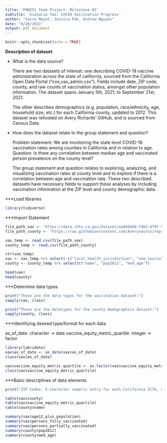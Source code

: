 ```yaml
---
title: 'PHW251 Team Project: Milestone #2'
subtitle: 'Scenario Two: COVID Vaccination Progress'
author: "Saira Mayet, Jessica Pak, Andrew Nguyen"
date: "9/28/2021"
output: pdf_document
---
```


```r
knitr::opts_chunk$set(echo = TRUE)
```

**Description of dataset**

- What is the data source?


    There are two datasets of interest: one describing COVID-19 vaccine administration across the state of california, sourced from the California Open Data Portal ("cov_vax_admin.csv"). Fields include date, ZIP code, county, and raw counts of vaccination status, amongst other population information. The dataset spans January 5th, 2021, to September 21st, 2021. 
    
    The other describes demographics (e.g. population, race/ethnicity, age, household size, etc.) for each California county, updated to 2012. This dataset was rehosted on Avery Richards' GitHub, and is sourced from Census Data.
    
    
- How does the dataset relate to the group statement and question?

    
    Problem statement: We are monitoring the state level COVID-19 vaccination rates among counties in California and in relation to age.  
    Question: Is there any correlation between median age and vaccinated person prevalence on the county level?

    The group statement and question relates to exploring, analyzing, and visualizing vaccination rates at county level and to explore if there is a correlation between age and vaccination rate. These two described datasets have necessary fields to support these analyses by including vaccination information at the ZIP level and county demographic data. 

***Load libraries
```r
library(tidyverse)
```

***Import Statement

```r
file_path_vax <- "https://data.chhs.ca.gov/dataset/ead44d40-fd63-4f9f-950a-3b0111074de8/resource/ec32eece-7474-4488-87f0-6e91cb577458/download/covid19vaccinesbyzipcode_test.csv"
file_path_county <- "https://raw.githubusercontent.com/Averysaurus/reproducable_examples-/main/ca_county_demographics.csv"

vax_temp <- read.csv(file_path_vax)
county_temp <- read.csv(file_path_county)

str(vax_temp)
vax <- vax_temp %>% select(-c("local_health_jurisdiction", "vem_source", 10:13))
county <- county_temp %>% select(c("name", "pop2012", "med_age"))

head(vax)
head(county)
```
***Determine data types

```r
print("These are the data types for the vaccination dataset:")
sapply(vax, class)

print("These are the datatypes for the county demographics dataset:")
sapply(county, class)

```
***Identifying desired type/format for each data

as_of_date: character -> date
vaccine_equity_metric_quartile: integer -> factor
```r
library(lubridate)
vax$as_of_date <- as_date(vax$as_of_date)
class(vax$as_of_date)

vax$vaccine_equity_metric_quartile <- as.factor(vax$vaccine_equity_metric_quartile)
class(vax$vaccine_equity_metric_quartile)
```

***Basic descriptives of data elements

```r

print("ZIP Codes: 5-character numeric entry for each California ZCTA, one each.")

table(vax$county)
table(vax$vaccine_equity_metric_quartile) 
table(county$name)

summary(vax$age12_plus_population)
summary(vax$persons_fully_vaccinated)
summary(vax$persons_partially_vaccinated)
summary(county$pop2012)
summary(county$med_age)
```

